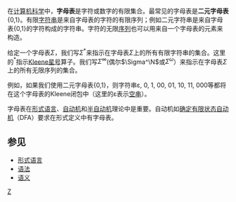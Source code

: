 {{Unreferenced|time=2019-03-13T13:26:54+00:00}}
{{Request translation}}
{{NoteTA
|G1 = IT
}}
在[[计算机科学|计算机科学]]中，'''字母表'''是字符或数字的有限集合。最常见的字母表是'''二元字母表'''{0,1}。有限[[字符串|字符串]]是来自字母表的字符的有限序列；例如二元字符串是来自字母表{0,1}的字符构成的字符串。字符的无限[[序列|序列]]也可以用来自一个字母表的元素来构造。

给定一个字母表<math>\Sigma</math>，我们写<math>\Sigma^*</math>来指示在字母表<math>\Sigma</math>上的所有有限字符串的集合。这里的<math>{}^*</math>指示[[Kleene星号|Kleene星号]]算子。我们写<math>\Sigma^\infty</math>(偶尔<math>\Sigma^\N</math>或<math>\Sigma^\omega</math>）来指示在字母表<math>\Sigma</math>上的所有无限序列的集合。

例如，如果我们使用二元字母表{0,1}，则字符串ε, 0, 1, 00, 01, 10, 11, 000等都将在这个字母表的Kleene闭包中（这里的ε表示[[空串|空串]]）。

字母表在[[形式语言|形式语言]]、[[自动机|自动机]]和[[半自动机|半自动机]]理论中是重要。自动机如[[确定有限状态自动机|确定有限状态自动机]]（DFA）要求在形式定义中有字母表。

== 参见 ==
* [[形式语言|形式语言]]
* [[语法|语法]]
* [[语义|语义]]

[[Category:形式语言|Z]]

{{logic-stub}}
{{计算机科学小作品}}